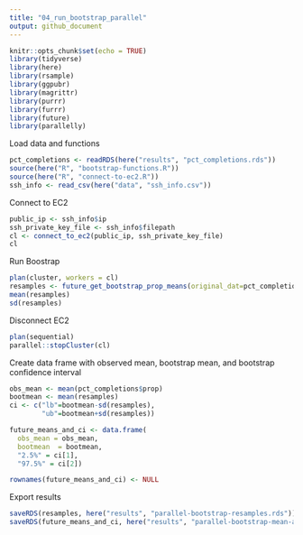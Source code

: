 ```yaml
---
title: "04_run_bootstrap_parallel"
output: github_document
---
```


```r
knitr::opts_chunk$set(echo = TRUE)
library(tidyverse)
library(here)
library(rsample)
library(ggpubr)
library(magrittr)
library(purrr)
library(furrr)
library(future)
library(parallelly)
```

Load data and functions

```r
pct_completions <- readRDS(here("results", "pct_completions.rds"))
source(here("R", "bootstrap-functions.R"))
source(here("R", "connect-to-ec2.R"))
ssh_info <- read_csv(here("data", "ssh_info.csv"))
```

Connect to EC2

```r
public_ip <- ssh_info$ip
ssh_private_key_file <- ssh_info$filepath
cl <- connect_to_ec2(public_ip, ssh_private_key_file)
cl
```

Run Boostrap

```r
plan(cluster, workers = cl)
resamples <- future_get_bootstrap_prop_means(original_dat=pct_completions, ntimes = 100000)
mean(resamples)
sd(resamples)
```

Disconnect EC2

```r
plan(sequential)
parallel::stopCluster(cl)
```

Create data frame with observed mean, bootstrap mean, and bootstrap confidence interval

```r
obs_mean <- mean(pct_completions$prop)
bootmean <- mean(resamples)
ci <- c("lb"=bootmean-sd(resamples),
        "ub"=bootmean+sd(resamples))

future_means_and_ci <- data.frame(
  obs_mean = obs_mean,
  bootmean  = bootmean,
  "2.5%" = ci[1],
  "97.5%" = ci[2])

rownames(future_means_and_ci) <- NULL
```

Export results

```r
saveRDS(resamples, here("results", "parallel-bootstrap-resamples.rds"))
saveRDS(future_means_and_ci, here("results", "parallel-bootstrap-mean-and-ci.rds"))
```
